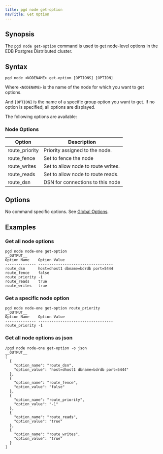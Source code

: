 ```yaml
---
title: pgd node get-option
navTitle: Get Option
---
```


## Synopsis

The `pgd node get-option` command is used to get node-level options in the EDB Postgres Distributed cluster.

## Syntax

```
pgd node <NODENAME> get-option [OPTIONS] [OPTION]
```

Where `<NODENAME>` is the name of the node for which you want to get options.

And `[OPTION]` is the name of a specific group option you want to get. If no option is specified, all options are displayed.

The following options are available:

### Node Options

| Option         | Description                        |
|----------------|------------------------------------|
| route_priority | Priority assigned to the node.     |
| route_fence    | Set to fence the node              |
| route_writes   | Set to allow node to route writes. |
| route_reads    | Set to allow node to route reads.  |
| route_dsn      | DSN for connections to this node   |

## Options

No command specific options. See [Global Options](../index#global-options).

## Examples

### Get all node options

```shell
pgd node node-one get-option
__OUTPUT__
Option Name    Option Value
-------------- ----------------------------------
route_dsn      host=dhost1 dbname=bdrdb port=5444
route_fence    false
route_priority -1
route_reads    true
route_writes   true
```

### Get a specific node option

```shell
pgd node node-one get-option route_priority
__OUTPUT__
Option Name    Option Value
-------------- ----------------------------------
route_priority -1
```

### Get all node options as json

```shell
/pgd node node-one get-option -o json
__OUTPUT__
[
  {
    "option_name": "route_dsn",
    "option_value": "host=dhost1 dbname=bdrdb port=5444"
  },
  {
    "option_name": "route_fence",
    "option_value": "false"
  },
  {
    "option_name": "route_priority",
    "option_value": "-1"
  },
  {
    "option_name": "route_reads",
    "option_value": "true"
  },
  {
    "option_name": "route_writes",
    "option_value": "true"
  }
]
```
